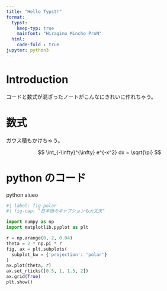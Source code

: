 ```yaml
---
title: "Hello Typst!"
format:
  typst:
    keep-typ: true
    mainfont: "Hiragino Mincho ProN"
  html:
    code-fold : true
jupyter: python3
---
```


# Introduction 

コードと数式が混ざったノートがこんなにきれいに作れちゃう。

# 数式

ガウス積もかけちゃう。

$$ 
\int_{-\infty}^{\infty} e^{-x^2} dx = \sqrt{\pi}
$$


# python のコード

python aiueo
```python
#| label: fig-polar
#| fig-cap: "日本語のキャプションも大丈夫"

import numpy as np
import matplotlib.pyplot as plt

r = np.arange(0, 2, 0.04)
theta = 2 * np.pi * r
fig, ax = plt.subplots(
  subplot_kw = {'projection': 'polar'} 
)
ax.plot(theta, r)
ax.set_rticks([0.5, 1, 1.5, 2])
ax.grid(True)
plt.show()
```